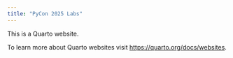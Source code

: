 ```yaml
---
title: "PyCon 2025 Labs"
---
```


This is a Quarto website.

To learn more about Quarto websites visit <https://quarto.org/docs/websites>.
